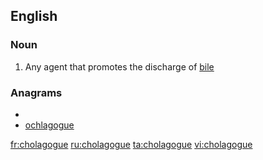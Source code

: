 ==English==

===Noun===
{{en-noun}}

#{{obsolete|medicine}} Any agent that promotes the discharge of [[bile]]

===Anagrams===
* {{alphagram|acegghloou}}
* [[ochlagogue#English|ochlagogue]]


[[fr:cholagogue]]
[[ru:cholagogue]]
[[ta:cholagogue]]
[[vi:cholagogue]]